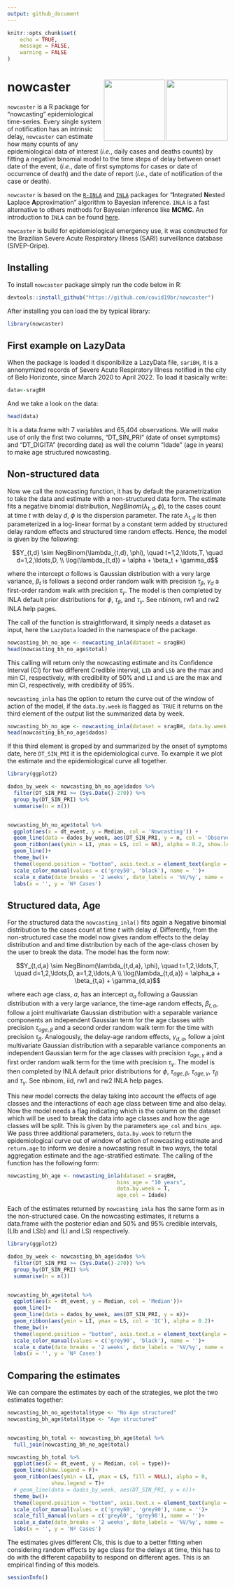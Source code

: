 ```yaml
---
output: github_document
---
```


```r
knitr::opts_chunk$set(
	echo = TRUE,
	message = FALSE,
	warning = FALSE
)
```

# nowcaster <a href='https://github.com/covid19br/nowcaster'><img src='man/figures/nowcaster.png' align="right" width="140" /></a> <a href='https://github.com/covid19br/nowcaster'><img src='man/figures/nowcaster_rev.png' align="right" width="140" /></a>


`nowcaster` is a R package for "nowcasting" epidemiological time-series. Every single system of notification has an intrinsic delay, `nowcaster` can estimate how many counts of any epidemiological data of interest (*i.e.*, daily cases and deaths counts) by fitting a negative binomial model to the time steps of delay between onset date of the event, (*i.e.*, date of first symptoms for cases or date of occurrence of death) and the date of report (*i.e.*, date of notification of the case or death).

`nowcaster` is based on the [`R-INLA`](https://becarioprecario.bitbucket.io/inla-gitbook/index.html) and [`INLA`](https://inla.r-inla-download.org/r-inla.org/doc/inla-manual/inla-manual.pdf) packages for "**I**ntegrated **N**ested **L**aplace **A**pproximation" algorithm to Bayesian inference. `INLA` is a fast alternative to others methods for Bayesian inference like **MCMC**. 
An introduction to `INLA` can be found [here](https://becarioprecario.bitbucket.io/inla-gitbook/index.html).

`nowcaster` is build for epidemiological emergency use, it was constructed for the Brazilian Severe Acute Respiratory Illness (SARI) surveillance database (SIVEP-Gripe). 

## Installing


To install `nowcaster` package simply run the code below in R:

```r
devtools::install_github("https://github.com/covid19br/nowcaster")
```

After installing you can load the by typical library:

```r
library(nowcaster)
```

## First example on LazyData

When the package is loaded it disponibilize a LazyData file, `sariBH`, it is a annonymized records of Severe Acute Respiratory Illness notified in the city of Belo Horizonte, since March 2020 to April 2022. To load it basically write:

```r
data<-sragBH
```

And we take a look on the data:

```r
head(data)
```

It is a data.frame with 7 variables and 65,404 observations. We will make use of only the first two columns, "DT_SIN_PRI" (date of onset symptoms) and "DT_DIGITA" (recording date) as well the column "Idade" (age in years) to make age structured nowcasting.

## Non-structured data

Now we call the nowcasting function, it has by default the parametrization to take the data and estimate with a non-structured data form. The estimate fits a negative binomial distribution, $NegBinom(\lambda_{t,d}, \phi)$, to the cases count at time $t$ with delay $d$, $\phi$ is the dispersion parameter. The rate $\lambda_{t,d}$ is then parameterized in a log-linear format by a constant term added by structured delay random effects and structured time random effects. Hence, the model is given by the following:

$$Y_{t,d} \sim  NegBinom(\lambda_{t,d}, \phi), \quad t=1,2,\ldots,T, \quad d=1,2,\ldots,D, \\
\log(\lambda_{t,d}) =  \alpha + \beta_t + \gamma_d$$

where the intercept $\alpha$ follows is Gaussian distribution with a very large variance, $\beta_t$ is follows a second order random walk with precision $\tau_\beta$, $\gamma_d$ a first-order random walk with precision $\tau_\gamma$. The model is then completed by INLA default prior distributions for $\phi$, $\tau_\beta$, and $\tau_\gamma$. See nbinom, rw1 and rw2 INLA help pages.

The call of the function is straightforward, it simply needs a dataset as input, here the `LazyData` loaded in the namespace of the package.

```r
nowcasting_bh_no_age <- nowcasting_inla(dataset = sragBH)
head(nowcasting_bh_no_age$total)
```

This calling will return only the nowcasting estimate and its Confidence Interval (CI) for two different Credible interval, `LIb` and `LSb` are the max and min CI, respectively, with credibility of 50% and `LI` and `LS` are the max and min CI, respectively, with credibility of 95%.

`nowcasting_inla` has the option to return the curve out of the window of action of the model, if the `data.by.week` is flagged as ``TRUE` it returns on the third element of the output list the summarized data by week. 

```r
nowcasting_bh_no_age <- nowcasting_inla(dataset = sragBH, data.by.week = T)
head(nowcasting_bh_no_age$dados)
```

If this third element is groped by and summarized by the onset of symptoms date, here `DT_SIN_PRI` it is the epidemiological curve. To example it we plot the estimate and the epidemiological curve all together.

```r
library(ggplot2)

dados_by_week <- nowcasting_bh_no_age$dados %>% 
  filter(DT_SIN_PRI >= (Sys.Date()-270)) %>% 
  group_by(DT_SIN_PRI) %>% 
  summarise(n = n())


nowcasting_bh_no_age$total %>% 
  ggplot(aes(x = dt_event, y = Median, col = 'Nowcasting')) +
  geom_line(data = dados_by_week, aes(DT_SIN_PRI, y = n, col = 'Observed'))+
  geom_ribbon(aes(ymin = LI, ymax = LS, col = NA), alpha = 0.2, show.legend = F)+
  geom_line()+
  theme_bw()+
  theme(legend.position = "bottom", axis.text.x = element_text(angle = 90)) +
  scale_color_manual(values = c('grey50', 'black'), name = '')+
  scale_x_date(date_breaks = '2 weeks', date_labels = '%V/%y', name = 'Date in Weeks')+
  labs(x = '', y = 'Nº Cases')
```


## Structured data, Age

For the structured data the `nowcasting_inla()` fits again a Negative binomial distribution to the cases count at time $t$ with delay $d$. Differently, from the non-structured case the model now gives random effects to the delay distribution and and time distribution by each of the age-class chosen by the user to break the data. The model has the form now:

$$Y_{t,d,a} \sim  NegBinom(\lambda_{t,d,a}, \phi), \quad t=1,2,\ldots,T, \quad d=1,2,\ldots,D, a=1,2,\ldots,A \\
\log(\lambda_{t,d,a}) =  \alpha_a + \beta_{t,a} + \gamma_{d,a}$$

where each age class, $a$, has an intercept $\alpha_a$ following a Gaussian distribution with a very large variance, the time-age random effects, $\beta_{t,a}$, follow a joint multivariate Gaussian distribution with a separable variance components an independent Gaussian term for the age classes with precision $\tau_{age,\beta}$ and a second order random walk term for the time with precision $\tau_{\beta}$. Analogously, the delay-age random effects, $\gamma_{d,a}$, follow a joint multivariate Gaussian distribution with a separable variance components an independent Gaussian term for the age classes with precision $\tau_{age,\gamma}$ and a first order random walk term for the time with precision $\tau_{\gamma}$. The model is then completed by INLA default prior distributions for $\phi$, $\tau_{age,\beta}$, $\tau_{age,\gamma}$, $\tau_{\beta}$ and $\tau_\gamma$. See nbinom, iid, rw1 and rw2 INLA help pages.

This new model corrects the delay taking into account the effects of age classes and the interactions of each age class between time and also delay. Now the model needs a flag indicating which is the column on the dataset which will be used to break the data into age classes and how the age classes will be split. This is given by the parameters `age_col` and `bins_age`. We pass three additional parameters, `data.by.week` to return the epidemiological curve out of window of action of nowcasting estimate and `return.age` to inform we desire a nowcasting result in two ways, the total aggregation estimate and the age-stratified estimate. The calling of the function has the following form:

```r
nowcasting_bh_age <- nowcasting_inla(dataset = sragBH, 
                                   bins_age = "10 years",
                                   data.by.week = T, 
                                   age_col = Idade)
```

Each of the estimates returned by `nowcasting_inla` has the same form as in the non-structured case. On the nowcasting estimates, it returns a data.frame with the posterior edian and 50% and 95% credible intervals, (LIb and LSb) and (LI and LS) respectively.

```r
library(ggplot2)

dados_by_week <- nowcasting_bh_age$dados %>% 
  filter(DT_SIN_PRI >= (Sys.Date()-270)) %>% 
  group_by(DT_SIN_PRI) %>% 
  summarise(n = n())


nowcasting_bh_age$total %>% 
  ggplot(aes(x = dt_event, y = Median, col = 'Median'))+
  geom_line()+
  geom_line(data = dados_by_week, aes(DT_SIN_PRI, y = n))+
  geom_ribbon(aes(ymin = LI, ymax = LS, col = 'IC'), alpha = 0.2)+
  theme_bw()+
  theme(legend.position = "bottom", axis.text.x = element_text(angle = 90))+
  scale_color_manual(values = c('grey90', 'black'), name = '')+
  scale_x_date(date_breaks = '2 weeks', date_labels = '%V/%y', name = 'Date in Weeks')+
  labs(x = '', y = 'Nº Cases')
```

## Comparing the estimates

We can compare the estimates by each of the strategies, we plot the two estimates together:

```r
nowcasting_bh_no_age$total$type <- "No Age structured"
nowcasting_bh_age$total$type <- "Age structured"


nowcasting_bh_total <- nowcasting_bh_age$total %>% 
  full_join(nowcasting_bh_no_age$total)

nowcasting_bh_total %>% 
  ggplot(aes(x = dt_event, y = Median, col = type))+
  geom_line(show.legend = F)+
  geom_ribbon(aes(ymin = LI, ymax = LS, fill = NULL), alpha = 0,
              show.legend = T)+
  # geom_line(data = dados_by_week, aes(DT_SIN_PRI, y = n))+
  theme_bw()+
  theme(legend.position = "bottom", axis.text.x = element_text(angle = 90))+
  scale_color_manual(values = c('grey60', 'grey90'), name = '')+
  scale_fill_manual(values = c('grey60', 'grey90'), name = '')+
  scale_x_date(date_breaks = '2 weeks', date_labels = '%V/%y', name = 'Date in Weeks')+
  labs(x = '', y = 'Nº Cases')
```

The estimates gives different CIs, this is due to a better fitting when considering random effects by age class for the delays at time, this has to do with the different capability to respond on different ages. This is an empirical finding of this models.

```r
sessionInfo()
```
